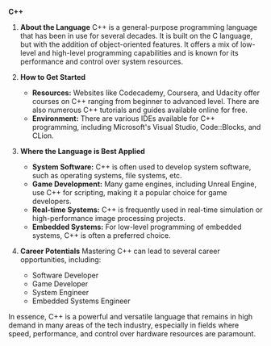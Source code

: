 **C++**

1. **About the Language**
   C++ is a general-purpose programming language that has been in use for several decades. It is built on the C language, but with the addition of object-oriented features. It offers a mix of low-level and high-level programming capabilities and is known for its performance and control over system resources.

2. **How to Get Started**

   - **Resources:** Websites like Codecademy, Coursera, and Udacity offer courses on C++ ranging from beginner to advanced level. There are also numerous C++ tutorials and guides available online for free.
   - **Environment:** There are various IDEs available for C++ programming, including Microsoft's Visual Studio, Code::Blocks, and CLion.

3. **Where the Language is Best Applied**

   - **System Software:** C++ is often used to develop system software, such as operating systems, file systems, etc.
   - **Game Development:** Many game engines, including Unreal Engine, use C++ for scripting, making it a popular choice for game developers.
   - **Real-time Systems:** C++ is frequently used in real-time simulation or high-performance image processing projects.
   - **Embedded Systems:** For low-level programming of embedded systems, C++ is often a preferred choice.

4. **Career Potentials**
   Mastering C++ can lead to several career opportunities, including:
   - Software Developer
   - Game Developer
   - System Engineer
   - Embedded Systems Engineer

In essence, C++ is a powerful and versatile language that remains in high demand in many areas of the tech industry, especially in fields where speed, performance, and control over hardware resources are paramount.
